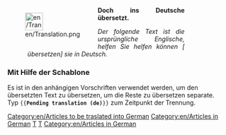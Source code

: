 <div style="width: 400px; margin: .5cm 0; clear: both"><div style="float: left">[[File:en/Translation.png|40px|left]]</div>
<div class="plainlinks" style="margin-left: 1.2cm; text-align: justify"><p style="border-bottom: 1px solid #8888aa">'''Doch ins Deutsche übersetzt.'''</p>
<p style="font-size: 90%">''Der folgende Text ist die ursprüngliche Englische, helfen Sie helfen können [{{fullurl:{{FULLPAGENAME}}|action=edit}} übersetzen] sie in Deutsch.''</p></div></div>
<includeonly>[[Category:en/Articles to be traslated into German]][[Category:en/Articles in German]]</includeonly>
<noinclude>

===Mit Hilfe der Schablone===
Es ist in den anhängigen Vorschriften verwendet werden, um den übersetzten Text zu übersetzen, um die Reste zu übersetzen separate.<br/>
Typ <code><nowiki>{{</nowiki>'''Pending translation (de)'''<nowiki>}}</nowiki></code> zum Zeitpunkt der Trennung.

[[Category:en/Templates|T]][[Category:en/Message boxes|T]][[Category:en/Articles in German]]
</noinclude>